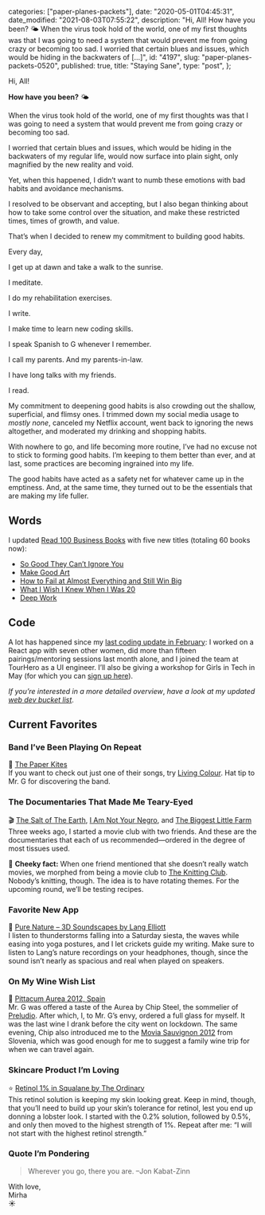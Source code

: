 
  categories: ["paper-planes-packets"],
  date: "2020-05-01T04:45:31",
  date_modified: "2021-08-03T07:55:22",
  description:
    "Hi, All! How have you been? 🌤 When the virus took hold of the world, one of my first thoughts was that I was going to need a system that would prevent me from going crazy or becoming too sad. I worried that certain blues and issues, which would be hiding in the backwaters of […]",
  id: "4197",
  slug: "paper-planes-packets-0520",
  published: true,
  title: "Staying Sane",
  type: "post",
};


Hi, All!

**How have you been?** 🌤

When the virus took hold of the world, one of my first thoughts was that I was going to need a system that would prevent me from going crazy or becoming too sad.

I worried that certain blues and issues, which would be hiding in the backwaters of my regular life, would now surface into plain sight, only magnified by the new reality and void.

Yet, when this happened, I didn’t want to numb these emotions with bad habits and avoidance mechanisms.

I resolved to be observant and accepting, but I also began thinking about how to take some control over the situation, and make these restricted times, times of growth, and value.

That’s when I decided to renew my commitment to building good habits.

Every day,

I get up at dawn and take a walk to the sunrise.

I meditate.

I do my rehabilitation exercises.

I write.

I make time to learn new coding skills.

I speak Spanish to G whenever I remember.

I call my parents. And my parents-in-law.

I have long talks with my friends.

I read.

My commitment to deepening good habits is also crowding out the shallow, superficial, and flimsy ones. I trimmed down my social media usage to _mostly none_, canceled my Netflix account, went back to ignoring the news altogether, and moderated my drinking and shopping habits.

With nowhere to go, and life becoming more routine, I’ve had no excuse not to stick to forming good habits. I’m keeping to them better than ever, and at last, some practices are becoming ingrained into my life.

The good habits have acted as a safety net for whatever came up in the emptiness. And, at the same time, they turned out to be the essentials that are making my life fuller.

## Words

I updated [Read 100 Business Books](/read-100-books#finished-reads) with five new titles (totaling 60 books now):

- [So Good They Can’t Ignore You](/read-100-books#56-so-good-they-cant-ignore-you)
- [Make Good Art](/read-100-books#57-make-good-art)
- [How to Fail at Almost Everything and Still Win Big](/read-100-books#58-how-to-fail-at-almost-everything-and-still-win-big)
- [What I Wish I Knew When I Was 20](/read-100-books#59-what-i-wish-i-knew-when-i-was-20)
- [Deep Work](/read-100-books#60-deep-work)

## Code

A lot has happened since my [last coding update in February](/letters/paper-planes-packets-0220#code): I worked on a React app with seven other women, did more than fifteen pairings/mentoring sessions last month alone, and I joined the team at TourHero as a UI engineer. I’ll also be giving a workshop for Girls in Tech in May (for which you can [sign up here](https://www.eventbrite.com/e/code-your-landing-page-with-techtalk-girls-in-tech-and-le-wagon-singapore-tickets-103657592650)).

_If you’re interested in a more detailed overview_, _have a look at my updated [web dev bucket list](/posts/leap-of-code#the-curriculum)_.

## Current Favorites

### Band I’ve Been Playing On Repeat

🎸 [The Paper Kites](http://thepaperkites.com.au)\
If you want to check out just one of their songs, try [Living Colour](https://open.spotify.com/track/3pFSEgLmKkETBWGj9NspK3?si=5ZPZWpMETqmIeoa9OxbvWw). Hat tip to Mr. G for discovering the band.

### The Documentaries That Made Me Teary-Eyed

🎬 [The Salt of The Earth](<https://en.wikipedia.org/wiki/The_Salt_of_the_Earth_(2014_film)>), [I Am Not Your Negro](https://en.wikipedia.org/wiki/I_Am_Not_Your_Negro), and [The Biggest Little Farm](https://en.wikipedia.org/wiki/The_Biggest_Little_Farm)\
Three weeks ago, I started a movie club with two friends. And these are the documentaries that each of us recommended—ordered in the degree of most tissues used.

🧶 **Cheeky fact:** When one friend mentioned that she doesn’t really watch movies, we morphed from being a movie club to [The Knitting Club](/posts/the-knitting-club/). Nobody’s knitting, though. The idea is to have rotating themes. For the upcoming round, we’ll be testing recipes.

### Favorite New App

🐝 [Pure Nature – 3D Soundscapes by Lang Elliott](https://apps.apple.com/ca/app/pure-nature-3d-soundscapes/id1357380255)\
I listen to thunderstorms falling into a Saturday siesta, the waves while easing into yoga postures, and I let crickets guide my writing. Make sure to listen to Lang’s nature recordings on your headphones, though, since the sound isn’t nearly as spacious and real when played on speakers.

### On My Wine Wish List

🍷 [Pittacum Aurea 2012, Spain](https://www.vivino.com/pittacum-aurea/w/1425807?year=2012)\
Mr. G was offered a taste of the Aurea by Chip Steel, the sommelier of [Preludio](https://preludio.sg). After which, I, to Mr. G’s envy, ordered a full glass for myself. It was the last wine I drank before the city went on lockdown. The same evening, Chip also introduced me to the [Movia Sauvignon 2012](https://www.vivino.com/movia-sauvignon/w/1496114?year=2012) from Slovenia, which was good enough for me to suggest a family wine trip for when we can travel again.

### Skincare Product I’m Loving

⭐️ [Retinol 1% in Squalane by The Ordinary](https://theordinary.deciem.com/product/rdn-retinol-1pct-in-squalane-30ml)\
This retinol solution is keeping my skin looking great. Keep in mind, though, that you’ll need to build up your skin’s tolerance for retinol, lest you end up donning a lobster look. I started with the 0.2% solution, followed by 0.5%, and only then moved to the highest strength of 1%. Repeat after me: “I will not start with the highest retinol strength.”

### Quote I’m Pondering

> Wherever you go, there you are. –Jon Kabat-Zinn

With love,\
Mirha\
☀️
